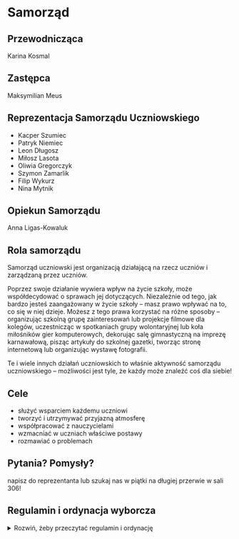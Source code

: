 # Samorząd

## Przewodnicząca

Karina Kosmal

## Zastępca

Maksymilian Meus

## Reprezentacja Samorządu Uczniowskiego

- Kacper Szumiec
- Patryk Niemiec
- Leon Długosz
- Miłosz Lasota
- Oliwia Gregorczyk
- Szymon Zamarlik
- Filip Wykurz
- Nina Mytnik

## Opiekun Samorządu

Anna Ligas-Kowaluk

## Rola samorządu

Samorząd uczniowski jest organizacją działającą na rzecz uczniów i zarządzaną
przez uczniów.

Poprzez swoje działanie wywiera wpływ na życie szkoły, może współdecydować o
sprawach jej dotyczących. Niezależnie od tego, jak bardzo jesteś zaangażowany w
życie szkoły – masz prawo wpływać na to, co się w niej dzieje. Możesz z tego
prawa korzystać na różne sposoby – organizując szkolną grupę zainteresowań lub
projekcje filmowe dla kolegów, uczestnicząc w spotkaniach grupy wolontaryjnej
lub koła miłośników gier komputerowych, dekorując salę gimnastyczną na imprezę
karnawałową, pisząc artykuły do szkolnej gazetki, tworząc stronę internetową lub
organizując wystawę fotografii.

Te i wiele innych działań uczniowskich to właśnie aktywność samorządu
uczniowskiego – możliwości jest tyle, że każdy może znaleźć coś dla siebie!

## Cele

- służyć wsparciem każdemu uczniowi
- tworzyć i utrzymywać przyjazną atmosferę
- współpracować z nauczycielami
- wzmacniać w uczniach właściwe postawy
- rozmawiać o problemach

## Pytania? Pomysły?

napisz do reprezentanta lub szukaj nas w piątki na długiej przerwie w sali 306!

## Regulamin i ordynacja wyborcza

<details>
<summary>Rozwiń, żeby przeczytać regulamin i ordynację</summary>

REGULAMIN I ORDYNACJA WYBORCZA SU XXXI LICEUM OGÓLNOKSZTAŁCĄCEGO IM. ROMANA
INGARDENA

### Rozdział I: POSTANOWIENIA OGÓLNE

#### § 1

Samorząd uczniowski tworzą wszyscy uczniowie szkoły XXXI Liceum
Ogólnokształcącego im. Romana Ingardena w Krakowie należącego do Zespołu Szkół
nr 13 w Krakowie.

#### § 2

Samorząd uczniowski, działający w XXXI Liceum Ogólnokształcącym im. Romana
Ingardena w Krakowie, zwany dalej SU, działa na podstawie Ustawy o systemie
oświaty z dn. 7 IX 1991 r. (Dz.U. z 1991 r., nr 95, poz. 425), Statutu XXXI
Liceum Ogólnokształcącym im. Romana Ingardena w Krakowie oraz niniejszego
Regulaminu.

### Rozdział II: CELE DZIAŁALNOŚCI SU

#### § 1

Do głównych celów działalności SU należą:

1. promowanie i rozwijanie wśród uczniów samorządności na rzecz podejmowania
   wspólnych decyzji w sprawach szkoły,
1. przedstawianie dyrektorowi, radzie pedagogicznej oraz radzie rodziców
   wniosków, opinii i potrzeb uczniów we wszystkich sprawach szkoły,
1. zwiększanie aktywności uczniowskiej, rozwijanie zainteresowań uczniów i
   realizowanie własnych pomysłów dla wspólnego dobra,
1. promowanie wiedzy na temat praw uczniów i czuwanie nad ich przestrzeganiem,
1. organizowanie i zachęcanie uczniów do działalności kulturalnej, oświatowej,
   sportowej, rozrywkowej, naukowej w szkole,
1. reprezentowanie działalności SU przed dyrektorem, radą pedagogiczną, radą
   rodziców i innymi organami.

### Rozdział III: OPIEKUN SU

#### § 1

Opiekę nad pracą SU sprawuje Opiekun SU wybierany na kadencję trwającą 3 lata.

#### § 2

Opiekuna SU wybiera ogół uczniów w szkole. Wybory Opiekuna SU są równe, tajne,
bezpośrednie, powszechne. Prawo kandydowania przysługuje wszystkim nauczycielom.

#### § 3

Opiekun SU wspomaga jego działalność poprzez:

1. wsparcie SU w sprawach merytorycznych i organizacyjnych,
1. inspirowanie uczniów do działania,
1. pośredniczenie w relacjach SU z dyrektorem oraz radą pedagogiczną. Rozdział
   IV: ORGANY SU – KOMPETENCJE, ZADANIA, STRUKTURA.

#### § 4

Do wybieralnych organów SU należą:

1. Rada Samorządów Klasowych.
2. Zarząd Samorządu Uczniowskiego.
3. Rzecznik Praw Ucznia Ich kadencja trwa 1 rok szkolny. Funkcje pełnione w
   wybieralnych organach SU nie mogą być łączone.

#### § 5

Przedstawiciele Samorządów Klasowych:

1. identyfikują potrzeby uczniów,
1. inspirują i zachęcają uczniów do działalności kulturalnej, oświatowej,
   sportowej, rozrywkowej, naukowej w szkole,
1. informują uczniów o działalności Zarządu SU. Zebranie ogólne Przedstawicieli
   Samorządów Klasowych wszystkich klas w szkole nazywane jest Radą Samorządów
   Klasowych.

#### § 6

Do obowiązków Przedstawicieli Samorządów Klasowych należy:

1. uczestnictwo w pracach Rady Samorządów Klasowych i realizacja celów SU,
1. stosowanie się w swojej działalności do wytycznych Zarządu SU lub dyrektora,
1. troska o wysoki poziom organizacyjny i dobrą atmosferę podczas pracy SU,
1. włączanie uczniów w ogólnoszkolne działania Zarządu SU.

#### § 7

Do kompetencji Rady Samorządów Klasowych należy:

1. współpraca z Zarządem SU i Opiekunem SU,
1. opiniowanie planu działań i konkretnych inicjatyw Zarządu SU,
1. zgłaszanie propozycji działań dla Zarządu SU,
1. kontrolowanie zgodności działań Zarządu SU z niniejszym Regulaminem oraz
   Statutem Szkoły
1. rozpatrywanie i opiniowanie semestralnych i rocznych sprawozdań
   Przewodniczącego SU z działalności SU i innych spraw wniesionych przez
   członków Zarządu SU pod obrady. Obrady Rady Samorządów Klasowych zwoływane są
   przez Przewodniczącego Zarządu SU lub na żądanie co najmniej połowy członków
   Rady Samorządów Klasowych przynajmniej raz na kwartał.

#### § 8

Do kompetencji Zarządu SU należy:

1. koordynowanie, inicjowanie i organizowanie działań uczniowskich,
1. opracowanie rocznego planu działania SU,
1. identyfikacja potrzeb uczniów i odpowiadanie na te potrzeby,
1. przedstawianie dyrektorowi, radzie pedagogicznej, radzie rodziców wniosków,
   opinii, sugestii członków SU, Obrady Zarządu SU zwoływane są przez
   Przewodniczącego Zarządu SU lub na żądanie co najmniej połowy członków
   Zarządu SU lub Opiekuna SU przynajmniej raz w miesiącu.

#### § 9

Do obowiązków członków Zarządu SU należy:

1. uczestnictwo w pracach Zarządu SU i realizacja celów SU,
1. stosowanie się w swojej działalności do wytycznych dyrektora,
1. uwzględnianie w swojej działalności potrzeb uczniów,
1. troska o wysoki poziom organizacyjny i dobrą atmosferę podczas pracy SU,
1. włączanie uczniów w ogólnoszkolne działania Zarządu SU.

#### § 10

Zarząd SU składa się z:

1. Przewodniczącego SU,
2. Wiceprzewodniczącego SU,
3. Skarbnika,
4. 7 stałych członków Zarządu, stanowiących kierownictwo wybranych przez siebie
   sekcji.

#### § 11

Przewodniczący SU:

1. kieruje pracą Zarządu SU,
1. reprezentuje SU wobec dyrektora szkoły, rady pedagogicznej, rady rodziców
   oraz innych organizacji,
1. przedstawia uczniom, dyrektorowi, radzie pedagogicznej, radzie rodziców plan
   pracy Zarządu SU oraz sprawozdanie końcowe z działalności SU,
1. zwołuje i przewodniczy zebraniom Zarządu SU oraz Rady Samorządów Klasowych,
1. podczas każdego z zebrań Zarządu SU oraz Rady Samorządów Klasowych wskazuje
   inna osobę sporządzającą notatkę z obrad, która zostaje dodana do archiwum
   dokumentacji SU.

#### § 12

Skarbnik Zarządu:

1. corocznie przestawia sprawozdanie finansowe dyrektorowi, Zarządowi SU oraz
   Radzie Samorządów Klasowych.

#### § 13

Podział obowiązków i zadań w poszczególnych obszarach (sekcjach) działań stałych
członków Zarządu SU zostaje ustalony na pierwszym posiedzeniu Zarządu.

#### § 14

1. Wybieralne organy SU podejmują decyzje większością głosów w obecności co
   najmniej połowy członków.
2. Decyzje Rady Samorządów Klasowych oraz Zarządu SU mogą być uchylone przez
   dyrektora szkoły gdy są sprzeczne z prawem lub statutem szkoły.

### ROZDZIAŁ IV: ORDYNACJA WYBORCZA

#### § 1

Organy wybieralne Samorządu Uczniowskiego stanowią: Rada Samorządu Uczniowskiego
oraz Opiekun Samorządu Uczniowskiego. Wybory do organów Samorządu Uczniowskiego
są równe, powszechne, bezpośrednie i większościowe, prowadzone w głosowaniu
tajnym.

#### § 2

Wybory do organów Samorządu Uczniowskiego odbywają się raz w roku szkolnym, nie
później niż do 10 października.

#### § 3

Prawo głosowania w wyborach (czynne prawo wyborcze) posiadają wszyscy uczniowie
i uczennice szkoły.

#### § 4

Prawo kandydowania (bierne prawo wyborcze) na:

1. stałego członka Rady Samorządu Uczniowskiego – posiada każdy uczeń i
   uczennica szkoły
1. Opiekuna Samorządu Uczniowskiego – posiada każdy członek rady pedagogicznej.

#### § 5

Za przygotowanie i przeprowadzenie wyborów odpowiada Uczniowska Komisja
Wyborcza. Uczniowska Komisja Wyborcza składa się z min. 8 uczniów lub uczennic
szkoły, którzy w danym roku szkolnym nie są kandydatami do Rady Samorządu
Uczniowskiego. Członkowie Uczniowskiej Komisji Wyborczej powinni pochodzić z
różnych klas. Termin wyborów oraz skład Uczniowskiej Komisji Wyborczej ogłasza –
w porozumieniu z opiekunem Samorządu Uczniowskiego i przedstawicielami klas –
ustępująca Rada Samorządu Uczniowskiego. Ogłoszenie składu Uczniowskiej Komisji
Wyborczej i rozpoczęcie przez nią prac powinien nastąpić min. 3 tygodnie przed
wyznaczonym terminem wyborów.

#### § 6

Do zadań Uczniowskiej Komisji Wyborczej należy:

1. ogłoszenie terminu wyborów i zasad zgłaszania kandydatur – min. 3 tygodnie
   przed terminem wyborów
1. przyjęcie zgłoszeń od kandydatów,
1. weryfikacja zgłoszeń i ogłoszenie nazwisk kandydatów,
1. poinformowanie uczniów szkoły o zasadach głosowania i zachęcanie do udziału w
   wyborach,
1. czuwanie nad przebiegiem kampanii wyborczej
1. przygotowanie wyborów – list wyborców, kart do głosowania, lokalu wyborczego,
1. przeprowadzenie wyborów,
1. obliczenie głosów,
1. sporządzenie protokołu z wyborów i ogłoszenie ich wyników,
1. przyjęcie i rozpatrzenie ewentualnych skarg na przebieg wyborów. Uczniowska
   Komisja Wyborcza działa w porozumieniu i ze wsparciem Opiekuna Samorządu
   Uczniowskiego. Członkowie Uczniowskiej Komisji Wyborczej, w dniu wyborów,
   zwolnieni są z zajęć lekcyjnych.

#### § 7

Zasady zgłaszania kandydatur na członka Rady Samorządu Uczniowskiego są
następujące: Osoba zgłaszająca swoją kandydaturę do Rady Samorządu Uczniowskiego
składa min. 10 podpisów poparcia swojej kandydatury, złożonych przez uczniów lub
uczennice szkoły, z min. 3 różnych klas. Podpisy zbierane są na listach
zawierających następujące informacje: imię, nazwisko, klasa, własnoręczny
podpis. Listy z podpisami kandydaci składają do Uczniowskiej Komisji Wyborczej w
wyznaczonym przez nią terminie – nie później niż 10 dni przed wyborami.
Uczniowska Komisja Wyborcza weryfikuje podpisy i niezwłocznie informuje
kandydata o wyniku. Po uzyskaniu potwierdzenia swojej kandydatury przez UKW
kandydat może rozpocząć kampanię wyborczą. Po terminie składania list podpisów
przez kandydatów, Uczniowska Komisja Wyborcza publikuje ostateczną listę
kandydatów.

#### § 8

Zasady zgłaszania kandydatur na Opiekuna Samorządu Uczniowskiego są następujące:
Nauczyciele chętni do pełnienia funkcji Opiekuna Samorządu Uczniowskiego
zgłaszają swoją wolę do Uczniowskiej Komisji Wyborczej.

#### § 9

Zasady prowadzenia kampanii wyborczej są następujące: Kandydaci prowadzą
kampanię wyborczą w okresie od zatwierdzenia swojej kandydatury przez Uczniowską
Komisję Wyborczą do dnia przed wyborami. Prowadzenie kampanii wyborczej w dniu
wyborów jest zabronione. Prowadząc kampanię wyborczą kandydaci nie mogą naruszać
dobrego imienia innych osób ani wykorzystywać szkolnej infrastruktury bez zgody
dyrektora szkoły.

#### § 10

Zasady przeprowadzenia wyborów są następujące: Wybory odbywają się w wyznaczonym
przez Radę Samorządu Uczniowskiego terminie w czasie od 20 minut przed
rozpoczęciem pierwszej lekcji do 20 minut po zakończeniu ostatniej lekcji w
danym dniu, w trakcie przerw oraz zajęć lekcyjnych. Wybory odbywają się w
specjalnie na ten cel wyznaczonym pomieszczeniu (osobna sala lub wydzielona
część korytarza) – lokalu wyborczym. Lokal wyborczy powinien umożliwiać oddanie
głosu w warunkach tajności. W lokalu wyborczym przez cały okres trwania wyborów
znajdują się: min. 2 członkowie Uczniowskiej Komisji Wyborczej, karty do
głosowania, listy wyborców, zaplombowana urna z głosami. Uczniowska Komisja
Wyborcza przygotowuje listy wyborców w oparciu o aktualną listę uczniów i
uczennic szkoły. Na liście znajdują się: imię, nazwisko, miejsce na odręczny
podpis. Przed rozpoczęciem wyborów Uczniowska Komisja Wyborcza drukuje karty do
głosowania w liczbie odpowiadającej liczbie uczniów szkoły. Każda karta do
głosowania powinna być opatrzona pieczęcią szkoły. Na kartach do głosowania
nazwiska kandydatów do Zarządu Samorządu Uczniowskiego oraz na Opiekuna
Samorządu Uczniowskiego umieszczone są w kolejności alfabetycznej. Głosowanie
dokonuje się poprzez stawienie się przed Uczniowską Komisją Wyborczą w
określonym miejscu i terminie, przedstawienie legitymacji uczniowskiej członkom
Komisji, złożenie podpisu na liście wyborców oraz wypełnienie kart do głosowania
wg instrukcji na niej zamieszczonej i wrzucenie karty do urny wyborczej. Jeden
wyborca głosuje poprzez postawienie jednego znaku X (dwóch krzyżujących się
linii) w polu po lewej stronie nazwiska kandydata do Rady Samorządu
Uczniowskiego oraz jednego znaku X w polu po lewej stronie nazwiska kandydata na
Opiekuna Samorządu Uczniowskiego. Za głos nieważny uznaje się ten, w którym na
karcie znak „X” postawiono przy więcej niż jednym nazwisku kandydata do Rady
Samorządu Uczniowskiego lub na Opiekuna Samorządu Uczniowskiego oraz jeżeli na
karcie nie postawiono żadnego znaku „X”.

#### § 11

Liczenie głosów odbywa się według poniższej procedury Po zakończeniu głosowania
członkowie Uczniowskiej Komisji Wyborczej otwierają urnę z głosami i dokonują
przeliczenia znajdujących się w niej kart do głosowania. Liczbę kart do
głosowania porównuje się z liczbą podpisów złożonych na liście wyborców. Jeśli
obie liczby zgadzają się, można przejść do liczenia głosów oddanych na
poszczególnych kandydatów. Uznanie głosu za nieważny wymaga akceptacji
wszystkich członków UKW obecnych przy liczeniu głosów. Wyniki liczenia głosów
Uczniowska Komisja Wyborcza spisuje w protokole zawierającym następujące
informacje: liczba osób uprawnionych do głosowania:, liczba wydanych kart do
głosowania:, liczba głosów ważnych:, liczba głosów nieważnych:, liczba głosów
oddanych na poszczególnych kandydatów:, Wyniki liczenia głosów wraz z informacją
o tym, kto został członkiem Rady Samorządu Uczniowskiego i Opiekunem, Uczniowska
Komisja Wyborcza publikuje na szkolnej tablicy ogłoszeń oraz stronie
internetowej szkoły.

#### § 12

Członkami Rady Samorządu Uczniowskiego zostaje 10 osób z największą liczbą
głosów. Osoba z największą liczbą głosów zostaje Przewodniczącym Rady Samorządu
Uczniowskiego. Opiekunem Samorządu Uczniowskiego zostaje nauczyciel, który
otrzymał największą liczbę głosów.

#### § 13

Kadencja Rady Samorządu Uczniowskiego trwa od dnia ogłoszenia wyników wyborów do
dnia ogłoszenia wyników kolejnych wyborów.

#### § 14

Mandat członka Rady Samorządu Uczniowskiego wygasa w wypadku:

1. rezygnacji,
1. końca kadencji,
1. ukończenia nauki w szkole. Mandat Opiekuna Samorządu Uczniowskiego wygasa w
   razie:
1. rezygnacji,
1. końca kadencji,
1. odwołania decyzją dyrektora szkoły lub rady pedagogicznej. Jeśli wygaśnięcie
   mandatu następuje w trakcie kadencji:
1. w miejsce stałych członków Rady Samorządu Uczniowskiego – Rada Samorządu
   Uczniowskiego powołuje osoby pełniące ich obowiązki na czas określony lub
   przeprowadza uzupełniające wybory powszechne,
1. w przypadku Przewodniczącego Rady Samorządu Uczniowskiego – na czas określony
   obowiązki Przewodniczącego pełni Wiceprzewodniczący lub przeprowadza się
   uzupełniające wybory powszechne,
1. w przypadku wygaśnięcia mandatu Opiekuna Samorządu Uczniowskiego – Rada
   Samorządu Uczniowskiego w ciągu miesiąca od chwili wygaśnięcia mandatu
   przeprowadza uzupełniające wybory powszechne, a w tym czasie obowiązki
   Opiekuna pełni tymczasowo dyrektor szkoły.

### Rozdział V: POSTANOWIENIA KOŃCOWE – TECHNICZNE

#### § 1

Zmiany Regulaminu SU można dokonać podczas wspólnych obrad Rady Samorządów
Klasowych i Zarządu SU na wniosek Przewodniczącego SU, Opiekuna SU, dyrektora
szkoły lub co najmniej połowy członków Zarządu SU lub Rady Samorządów Klasowych.
Uchwała o zmianie Regulaminu wchodzi w życie po upływie 2 tygodni od daty jej
podjęcia. Niniejszy Regulamin uchwalony został przez Komitet Założycielski SU w
dn. 31 października 2019 r i wchodzi w życie z dn.12 listopada 2019 r .

</details>
